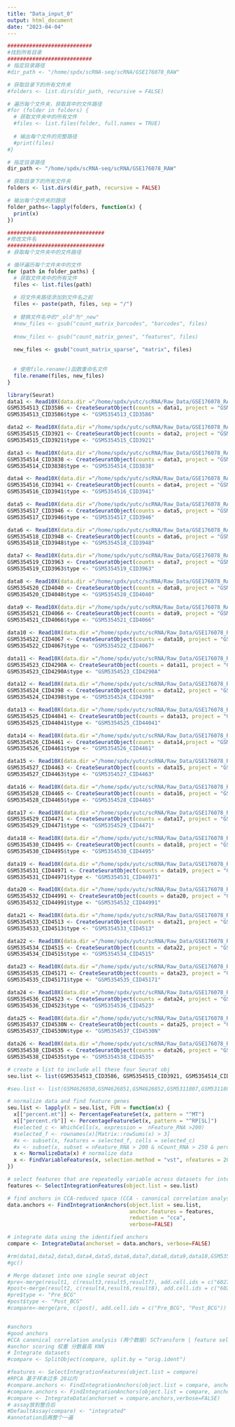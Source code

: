 ```yaml
---
title: "Data_input_0"
output: html_document
date: "2023-04-04"
---
```


```r
###########################
#找到所有目录
###########################
# 指定目录路径
#dir_path <- "/home/spdx/scRNA-seq/scRNA/GSE176078_RAW"

# 获取目录下的所有文件夹
#folders <- list.dirs(dir_path, recursive = FALSE)

# 遍历每个文件夹，获取其中的文件路径
#for (folder in folders) {
  # 获取文件夹中的所有文件
  #files <- list.files(folder, full.names = TRUE)
  
  # 输出每个文件的完整路径
  #print(files)
#}

# 指定目录路径
dir_path <- "/home/spdx/scRNA-seq/scRNA/GSE176078_RAW"

# 获取目录下的所有文件夹
folders <- list.dirs(dir_path, recursive = FALSE)

# 输出每个文件夹的路径
folder_paths<-lapply(folders, function(x) {
  print(x)
})

###############################
#修改文件名
###############################
# 获取每个文件夹中的文件路径

# 循环遍历每个文件夹中的文件
for (path in folder_paths) {
  # 获取文件夹中的所有文件
  files <- list.files(path)
  
  # 将文件夹路径添加到文件名之前
  files <- paste(path, files, sep = "/")
  
  # 替换文件名中的"_old"为"_new"
  #new_files <- gsub("count_matrix_barcodes", "barcodes", files)
  
  #new_files <- gsub("count_matrix_genes", "features", files)
  
  new_files <- gsub("count_matrix_sparse", "matrix", files)
  
  
  # 使用file.rename()函数重命名文件
  file.rename(files, new_files)
}

```

```r
library(Seurat)
data1 <- Read10X(data.dir ="/home/spdx/yutc/scRNA/Raw_Data/GSE176078_RAW/GSM5354513_CID3586")
GSM5354513_CID3586 <- CreateSeuratObject(counts = data1, project = "GSM5354513_CID3586")
GSM5354513_CID3586$type <- "GSM5354513_CID3586"

data2 <- Read10X(data.dir ="/home/spdx/yutc/scRNA/Raw_Data/GSE176078_RAW/GSM5354515_CID3921")
GSM5354515_CID3921 <- CreateSeuratObject(counts = data2, project = "GSM5354515_CID3921")
GSM5354515_CID3921$type <- "GSM5354515_CID3921"

data3 <- Read10X(data.dir ="/home/spdx/yutc/scRNA/Raw_Data/GSE176078_RAW/GSM5354514_CID3838")
GSM5354514_CID3838 <- CreateSeuratObject(counts = data3, project = "GSM5354514_CID3838")
GSM5354514_CID3838$type <- "GSM5354514_CID3838"

data4 <- Read10X(data.dir ="/home/spdx/yutc/scRNA/Raw_Data/GSE176078_RAW/GSM5354516_CID3941")
GSM5354516_CID3941 <- CreateSeuratObject(counts = data4, project = "GSM5354516_CID3941")
GSM5354516_CID3941$type <- "GSM5354516_CID3941"

data5 <- Read10X(data.dir ="/home/spdx/yutc/scRNA/Raw_Data/GSE176078_RAW/GSM5354517_CID3946")
GSM5354517_CID3946 <- CreateSeuratObject(counts = data5, project = "GSM5354517_CID3946")
GSM5354517_CID3946$type <- "GSM5354517_CID3946"

data6 <- Read10X(data.dir ="/home/spdx/yutc/scRNA/Raw_Data/GSE176078_RAW/GSM5354518_CID3948")
GSM5354518_CID3948 <- CreateSeuratObject(counts = data6, project = "GSM5354518_CID3948")
GSM5354518_CID3948$type <- "GSM5354518_CID3948"

data7 <- Read10X(data.dir ="/home/spdx/yutc/scRNA/Raw_Data/GSE176078_RAW/GSM5354519_CID3963")
GSM5354519_CID3963 <- CreateSeuratObject(counts = data7, project = "GSM5354519_CID3963")
GSM5354519_CID3963$type <- "GSM5354519_CID3963"

data8 <- Read10X(data.dir ="/home/spdx/yutc/scRNA/Raw_Data/GSE176078_RAW/GSM5354520_CID4040")
GSM5354520_CID4040 <- CreateSeuratObject(counts = data8, project = "GSM5354520_CID4040")
GSM5354520_CID4040$type <- "GSM5354520_CID4040"

data9 <- Read10X(data.dir ="/home/spdx/yutc/scRNA/Raw_Data/GSE176078_RAW/GSM5354521_CID4066")
GSM5354521_CID4066 <- CreateSeuratObject(counts = data9, project = "GSM5354521_CID4066")
GSM5354521_CID4066$type <- "GSM5354521_CID4066"

data10 <- Read10X(data.dir ="/home/spdx/yutc/scRNA/Raw_Data/GSE176078_RAW/GSM5354522_CID4067")
GSM5354522_CID4067 <- CreateSeuratObject(counts = data10, project = "GSM5354522_CID4067")
GSM5354522_CID4067$type <- "GSM5354522_CID4067"

data11 <- Read10X(data.dir ="/home/spdx/yutc/scRNA/Raw_Data/GSE176078_RAW/GSM5354523_CID4290A")
GSM5354523_CID4290A <- CreateSeuratObject(counts = data11, project = "GSM5354523_CID4290A")
GSM5354523_CID4290A$type <- "GSM5354523_CID4290A"

data12 <- Read10X(data.dir ="/home/spdx/yutc/scRNA/Raw_Data/GSE176078_RAW/GSM5354524_CID4398")
GSM5354524_CID4398 <- CreateSeuratObject(counts = data12, project = "GSM5354524_CID4398")
GSM5354524_CID4398$type <- "GSM5354524_CID4398"

data13 <- Read10X(data.dir ="/home/spdx/yutc/scRNA/Raw_Data/GSE176078_RAW/GSM5354525_CID44041")
GSM5354525_CID44041 <- CreateSeuratObject(counts = data13, project = "GSM5354525_CID44041")
GSM5354525_CID44041$type <- "GSM5354525_CID44041"

data14 <- Read10X(data.dir ="/home/spdx/yutc/scRNA/Raw_Data/GSE176078_RAW/GSM5354526_CID4461")
GSM5354526_CID4461 <- CreateSeuratObject(counts = data14,project = "GSM5354526_CID4461")
GSM5354526_CID4461$type <- "GSM5354526_CID4461"

data15 <- Read10X(data.dir ="/home/spdx/yutc/scRNA/Raw_Data/GSE176078_RAW/GSM5354527_CID4463")
GSM5354527_CID4463 <- CreateSeuratObject(counts = data15, project = "GSM5354527_CID4463")
GSM5354527_CID4463$type <- "GSM5354527_CID4463"

data16 <- Read10X(data.dir ="/home/spdx/yutc/scRNA/Raw_Data/GSE176078_RAW/GSM5354528_CID4465")
GSM5354528_CID4465 <- CreateSeuratObject(counts = data16, project = "GSM5354528_CID4465")
GSM5354528_CID4465$type <- "GSM5354528_CID4465"

data17 <- Read10X(data.dir ="/home/spdx/yutc/scRNA/Raw_Data/GSE176078_RAW/GSM5354529_CID4471")
GSM5354529_CID4471 <- CreateSeuratObject(counts = data17, project = "GSM5354529_CID4471")
GSM5354529_CID4471$type <- "GSM5354529_CID4471"

data18 <- Read10X(data.dir ="/home/spdx/yutc/scRNA/Raw_Data/GSE176078_RAW/GSM5354530_CID4495")
GSM5354530_CID4495 <- CreateSeuratObject(counts = data18, project = "GSM5354530_CID4495")
GSM5354530_CID4495$type <- "GSM5354530_CID4495"

data19 <- Read10X(data.dir ="/home/spdx/yutc/scRNA/Raw_Data/GSE176078_RAW/GSM5354531_CID44971")
GSM5354531_CID44971 <- CreateSeuratObject(counts = data19, project = "GSM5354531_CID44971")
GSM5354531_CID44971$type <- "GSM5354531_CID44971"

data20 <- Read10X(data.dir ="/home/spdx/yutc/scRNA/Raw_Data/GSE176078_RAW/GSM5354532_CID44991")
GSM5354532_CID44991 <- CreateSeuratObject(counts = data20, project = "GSM5354532_CID44991")
GSM5354532_CID44991$type <- "GSM5354532_CID44991"

data21 <- Read10X(data.dir ="/home/spdx/yutc/scRNA/Raw_Data/GSE176078_RAW/GSM5354533_CID4513")
GSM5354533_CID4513 <- CreateSeuratObject(counts = data21, project = "GSM5354533_CID4513")
GSM5354533_CID4513$type <- "GSM5354533_CID4513"

data22 <- Read10X(data.dir ="/home/spdx/yutc/scRNA/Raw_Data/GSE176078_RAW/GSM5354534_CID4515")
GSM5354534_CID4515 <- CreateSeuratObject(counts = data22, project = "GSM5354534_CID4515")
GSM5354534_CID4515$type <- "GSM5354534_CID4515"

data23 <- Read10X(data.dir ="/home/spdx/yutc/scRNA/Raw_Data/GSE176078_RAW/GSM5354535_CID45171")
GSM5354535_CID45171 <- CreateSeuratObject(counts = data23, project = "GSM5354535_CID45171")
GSM5354535_CID45171$type <- "GSM5354535_CID45171"

data24 <- Read10X(data.dir ="/home/spdx/yutc/scRNA/Raw_Data/GSE176078_RAW/GSM5354536_CID4523")
GSM5354536_CID4523 <- CreateSeuratObject(counts = data24, project = "GSM5354536_CID4523")
GSM5354536_CID4523$type <- "GSM5354536_CID4523"

data25 <- Read10X(data.dir ="/home/spdx/yutc/scRNA/Raw_Data/GSE176078_RAW/GSM5354537_CID4530N")
GSM5354537_CID4530N <- CreateSeuratObject(counts = data25, project = "GSM5354537_CID4530N")
GSM5354537_CID4530N$type <- "GSM5354537_CID4530N"

data26 <- Read10X(data.dir ="/home/spdx/yutc/scRNA/Raw_Data/GSE176078_RAW/GSM5354538_CID4535")
GSM5354538_CID4535 <- CreateSeuratObject(counts = data26, project = "GSM5354538_CID4535")
GSM5354538_CID4535$type <- "GSM5354538_CID4535"
```



```r
# create a list to include all these four Seurat obj
seu.list <- list(GSM5354513_CID3586, GSM5354515_CID3921, GSM5354514_CID3838, GSM5354516_CID3941,GSM5354517_CID3946,GSM5354518_CID3948,GSM5354519_CID3963,GSM5354521_CID4066,GSM5354522_CID4067,GSM5354523_CID4290A,GSM5354524_CID4398,GSM5354525_CID44041,GSM5354526_CID4461,GSM5354527_CID4463,GSM5354528_CID4465,GSM5354529_CID4471,GSM5354530_CID4495,GSM5354531_CID44971,GSM5354532_CID44991,GSM5354533_CID4513,GSM5354534_CID4515,GSM5354535_CID45171,GSM5354536_CID4523,GSM5354537_CID4530N,GSM5354538_CID4535,GSM5354520_CID4040)

#seu.list <- list(GSM4626850,GSM4626851,GSM4626852,GSM5311807,GSM5311808,GSM5311809,GSM5311811,GSM5311810,GSM5311812,GSM5686673,GSM5699225,GSM5956093,GSM5956094,GSM5956095)

# normalize data and find feature genes
seu.list <- lapply(X = seu.list, FUN = function(x) {
  x[["percent.mt"]] <- PercentageFeatureSet(x, pattern = "^MT")
  x[["percent.rb"]] <- PercentageFeatureSet(x, pattern = "^RP[SL]")
  #selected_c <- WhichCells(x, expression =  nFeature_RNA >200)
  #selected_f <- rownames(x)[Matrix::rowSums(x) > 3]
  #x <- subset(x, features = selected_f, cells = selected_c)
  #x <- subset(x, subset = nFeature_RNA > 200 & nCount_RNA > 250 & percent.mt < 20)
  x <- NormalizeData(x) # normalize data
  x <- FindVariableFeatures(x, selection.method = "vst", nfeatures = 2000) # find 2k feature genes
})

# select features that are repeatedly variable across datasets for integration
features <- SelectIntegrationFeatures(object.list = seu.list)

# find anchors in CCA-reduced space (CCA - canonical correlation analysis)
data.anchors <- FindIntegrationAnchors(object.list = seu.list, 
                                       anchor.features = features,
                                       reduction = "cca", 
                                       verbose=FALSE)

# integrate data using the identified anchors
compare <- IntegrateData(anchorset = data.anchors, verbose=FALSE)

#rm(data1,data2,data3,data4,data5,data6,data7,data8,data9,data10,GSM5354513_CID3586, GSM5354515_CID3921, GSM5354514_CID3838, GSM5354516_CID3941,GSM5354517_CID3946,GSM5354518_CID3948,GSM5354519_CID3963,GSM5354520_CID4040,GSM5354521_CID4066,GSM5354522_CID4067,data.anchors,seu.list)
#gc()
```

```r
# Merge dataset into one single seurat object
#pre<-merge(result1, c(result3,result5,result7), add.cell.ids = c("602791_Pre_BCG_DC", "303215_Pre_BCG_DC", "402740_Pre_BCG_DC","Pre_BCG_Lymph_node"))
#post<-merge(result2, c(result4,result6,result8), add.cell.ids = c("602791_Post_BCG_DC","303215_Post_BCG_DC","402740_Post_BCG_DC","Post_BCG_Lymph_node"))
#pre$type <- "Pre_BCG"
#post$type <- "Post_BCG"
#compare<-merge(pre, c(post), add.cell.ids = c("Pre_BCG", "Post_BCG"))


#anchors
#good anchors
#CCA canonical correlation analysis (两个数据) SCTransform | feature selection 2k | common 2k
#anchor scoring 权重 分数最高 KNN 
# Integrate datasets
#compare <- SplitObject(compare, split.by = "orig.ident")

#features <- SelectIntegrationFeatures(object.list = compare)
#RPCA 基于样本过多 20以内
#compare.anchors <- FindIntegrationAnchors(object.list = compare, anchor.features = features,reduction = "rpca",verbose=FALSE)
#compare.anchors <- FindIntegrationAnchors(object.list = compare, anchor.features = features,reduction = "cca"，verbose=FALSE)
#compare <- IntegrateData(anchorset = compare.anchors,verbose=FALSE)
# assay放到整合后
#DefaultAssay(compare) <- "integrated"
#annotation后再整个一遍
```
